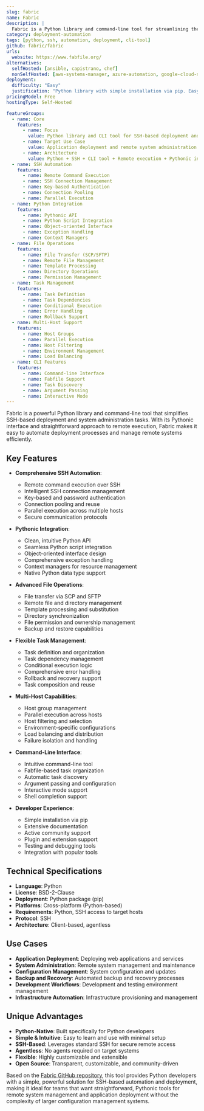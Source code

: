```yaml
---
slug: fabric
name: Fabric
description: |
  Fabric is a Python library and command-line tool for streamlining the use of SSH for application deployment or systems administration tasks. It provides a simple, Pythonic interface for executing shell commands remotely over SSH, making deployment automation accessible and efficient.
category: deployment-automation
tags: [python, ssh, automation, deployment, cli-tool]
github: fabric/fabric
urls:
  website: https://www.fabfile.org/
alternatives:
  selfHosted: [ansible, capistrano, chef]
  nonSelfHosted: [aws-systems-manager, azure-automation, google-cloud-shell]
deployment:
  difficulty: "Easy"
  justification: "Python library with simple installation via pip. Easy to learn and use for Python developers with straightforward SSH-based automation."
pricingModel: Free
hostingType: Self-Hosted

featureGroups:
  - name: Core
    features:
      - name: Focus
        value: Python library and CLI tool for SSH-based deployment and system administration
      - name: Target Use Case
        value: Application deployment and remote system administration via SSH
      - name: Architecture
        value: Python + SSH + CLI tool + Remote execution + Pythonic interface
  - name: SSH Automation
    features:
      - name: Remote Command Execution
      - name: SSH Connection Management
      - name: Key-based Authentication
      - name: Connection Pooling
      - name: Parallel Execution
  - name: Python Integration
    features:
      - name: Pythonic API
      - name: Python Script Integration
      - name: Object-oriented Interface
      - name: Exception Handling
      - name: Context Managers
  - name: File Operations
    features:
      - name: File Transfer (SCP/SFTP)
      - name: Remote File Management
      - name: Template Processing
      - name: Directory Operations
      - name: Permission Management
  - name: Task Management
    features:
      - name: Task Definition
      - name: Task Dependencies
      - name: Conditional Execution
      - name: Error Handling
      - name: Rollback Support
  - name: Multi-Host Support
    features:
      - name: Host Groups
      - name: Parallel Execution
      - name: Host Filtering
      - name: Environment Management
      - name: Load Balancing
  - name: CLI Features
    features:
      - name: Command-line Interface
      - name: Fabfile Support
      - name: Task Discovery
      - name: Argument Passing
      - name: Interactive Mode
---
```


Fabric is a powerful Python library and command-line tool that simplifies SSH-based deployment and system administration tasks. With its Pythonic interface and straightforward approach to remote execution, Fabric makes it easy to automate deployment processes and manage remote systems efficiently.

## Key Features

- **Comprehensive SSH Automation**:

  - Remote command execution over SSH
  - Intelligent SSH connection management
  - Key-based and password authentication
  - Connection pooling and reuse
  - Parallel execution across multiple hosts
  - Secure communication protocols

- **Pythonic Integration**:

  - Clean, intuitive Python API
  - Seamless Python script integration
  - Object-oriented interface design
  - Comprehensive exception handling
  - Context managers for resource management
  - Native Python data type support

- **Advanced File Operations**:

  - File transfer via SCP and SFTP
  - Remote file and directory management
  - Template processing and substitution
  - Directory synchronization
  - File permission and ownership management
  - Backup and restore capabilities

- **Flexible Task Management**:

  - Task definition and organization
  - Task dependency management
  - Conditional execution logic
  - Comprehensive error handling
  - Rollback and recovery support
  - Task composition and reuse

- **Multi-Host Capabilities**:

  - Host group management
  - Parallel execution across hosts
  - Host filtering and selection
  - Environment-specific configurations
  - Load balancing and distribution
  - Failure isolation and handling

- **Command-Line Interface**:

  - Intuitive command-line tool
  - Fabfile-based task organization
  - Automatic task discovery
  - Argument passing and configuration
  - Interactive mode support
  - Shell completion support

- **Developer Experience**:
  - Simple installation via pip
  - Extensive documentation
  - Active community support
  - Plugin and extension support
  - Testing and debugging tools
  - Integration with popular tools

## Technical Specifications

- **Language**: Python
- **License**: BSD-2-Clause
- **Deployment**: Python package (pip)
- **Platforms**: Cross-platform (Python-based)
- **Requirements**: Python, SSH access to target hosts
- **Protocol**: SSH
- **Architecture**: Client-based, agentless

## Use Cases

- **Application Deployment**: Deploying web applications and services
- **System Administration**: Remote system management and maintenance
- **Configuration Management**: System configuration and updates
- **Backup and Recovery**: Automated backup and recovery processes
- **Development Workflows**: Development and testing environment management
- **Infrastructure Automation**: Infrastructure provisioning and management

## Unique Advantages

- **Python-Native**: Built specifically for Python developers
- **Simple & Intuitive**: Easy to learn and use with minimal setup
- **SSH-Based**: Leverages standard SSH for secure remote access
- **Agentless**: No agents required on target systems
- **Flexible**: Highly customizable and extensible
- **Open Source**: Transparent, customizable, and community-driven

Based on the [Fabric GitHub repository](https://github.com/fabric/fabric), this tool provides Python developers with a simple, powerful solution for SSH-based automation and deployment, making it ideal for teams that want straightforward, Pythonic tools for remote system management and application deployment without the complexity of larger configuration management systems.
